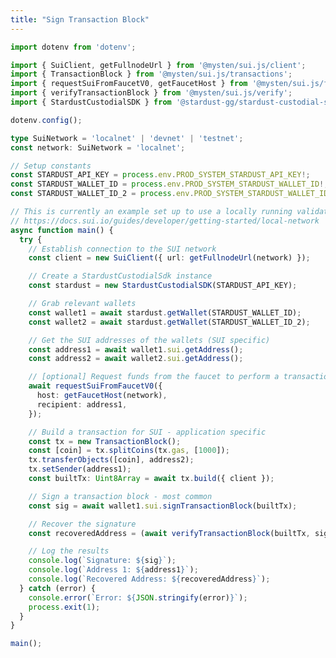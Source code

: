 ```yaml
---
title: "Sign Transaction Block"
---
```


```typescript ts
import dotenv from 'dotenv';

import { SuiClient, getFullnodeUrl } from '@mysten/sui.js/client';
import { TransactionBlock } from '@mysten/sui.js/transactions';
import { requestSuiFromFaucetV0, getFaucetHost } from '@mysten/sui.js/faucet';
import { verifyTransactionBlock } from '@mysten/sui.js/verify';
import { StardustCustodialSDK } from '@stardust-gg/stardust-custodial-sdk';

dotenv.config();

type SuiNetwork = 'localnet' | 'devnet' | 'testnet';
const network: SuiNetwork = 'localnet';

// Setup constants
const STARDUST_API_KEY = process.env.PROD_SYSTEM_STARDUST_API_KEY!;
const STARDUST_WALLET_ID = process.env.PROD_SYSTEM_STARDUST_WALLET_ID!;
const STARDUST_WALLET_ID_2 = process.env.PROD_SYSTEM_STARDUST_WALLET_ID_2!;

// This is currently an example set up to use a locally running validator test network
// https://docs.sui.io/guides/developer/getting-started/local-network
async function main() {
  try {
    // Establish connection to the SUI network
    const client = new SuiClient({ url: getFullnodeUrl(network) });

    // Create a StardustCustodialSdk instance
    const stardust = new StardustCustodialSDK(STARDUST_API_KEY);

    // Grab relevant wallets
    const wallet1 = await stardust.getWallet(STARDUST_WALLET_ID);
    const wallet2 = await stardust.getWallet(STARDUST_WALLET_ID_2);

    // Get the SUI addresses of the wallets (SUI specific)
    const address1 = await wallet1.sui.getAddress();
    const address2 = await wallet2.sui.getAddress();

    // [optional] Request funds from the faucet to perform a transaction
    await requestSuiFromFaucetV0({
      host: getFaucetHost(network),
      recipient: address1,
    });

    // Build a transaction for SUI - application specific
    const tx = new TransactionBlock();
    const [coin] = tx.splitCoins(tx.gas, [1000]);
    tx.transferObjects([coin], address2);
    tx.setSender(address1);
    const builtTx: Uint8Array = await tx.build({ client });

    // Sign a transaction block - most common
    const sig = await wallet1.sui.signTransactionBlock(builtTx);

    // Recover the signature
    const recoveredAddress = (await verifyTransactionBlock(builtTx, sig)).toSuiAddress();

    // Log the results
    console.log(`Signature: ${sig}`);
    console.log(`Address 1: ${address1}`);
    console.log(`Recovered Address: ${recoveredAddress}`);
  } catch (error) {
    console.error(`Error: ${JSON.stringify(error)}`);
    process.exit(1);
  }
}

main();
```